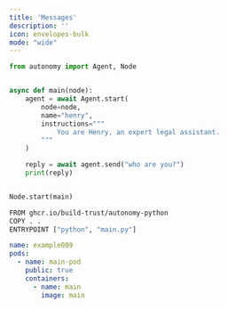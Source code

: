 ```yaml
---
title: 'Messages'
description: ''
icon: envelopes-bulk
mode: "wide"
---
```


```python images/main/main.py
from autonomy import Agent, Node


async def main(node):
    agent = await Agent.start(
        node=node,
        name="henry",
        instructions="""
            You are Henry, an expert legal assistant.
        """
    )

    reply = await agent.send("who are you?")
    print(reply)


Node.start(main)
```

```bash images/main/Dockerfile
FROM ghcr.io/build-trust/autonomy-python
COPY . .
ENTRYPOINT ["python", "main.py"]
```

```yaml autonomy.yaml
name: example009
pods:
  - name: main-pod
    public: true
    containers:
      - name: main
        image: main
```
